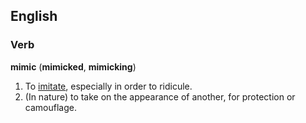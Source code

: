 ==English==

===Verb===
'''mimic''' ('''mimicked''', '''mimicking''')
# To [[imitate]], especially in order to ridicule.
# (In nature) to take on the appearance of another, for protection or camouflage.